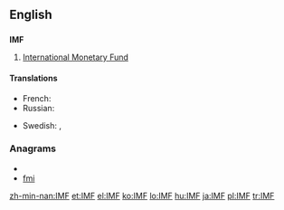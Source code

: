 ==English==
==={{initialism}}===
'''IMF'''
# [[International Monetary Fund]]

====Translations====
{{trans-top|International Monetary Fund}}
* French: {{t|fr|FMI|m}}
* Russian: {{t|ru|МВФ|m|tr=em-ve-éf}}
{{trans-mid}}
* Swedish: {{t-|sv|IMF}},  {{t-|sv|IVF}}
{{trans-bottom}}

===Anagrams===
* {{alphagram|fim}}
* [[fmi#English|fmi]]


[[zh-min-nan:IMF]]
[[et:IMF]]
[[el:IMF]]
[[ko:IMF]]
[[lo:IMF]]
[[hu:IMF]]
[[ja:IMF]]
[[pl:IMF]]
[[tr:IMF]]